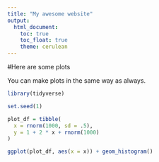```yaml
---
title: "My awesome website"
output: 
  html_document:
    toc: true
    toc_float: true
    theme: cerulean
---
```


#Here are some plots

You can make plots in the same way as always.

```r
library(tidyverse)

set.seed(1)

plot_df = tibble(
  x = rnorm(1000, sd = .5),
  y = 1 + 2 * x + rnorm(1000)
)

ggplot(plot_df, aes(x = x)) + geom_histogram()


```

